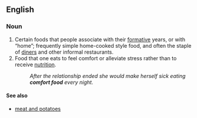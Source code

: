 ==English==
{{wikipedia}}
===Noun===
{{en-noun|sg=[[comfort]] [[food]]|s|-}}

# Certain foods that people associate with their [[formative]] years, or with “home”; frequently simple home-cooked style food, and often the staple of [[diner]]s and other informal restaurants.
# Food that one eats to feel comfort or alleviate stress rather than to receive [[nutrition]].
#: ''After the relationship ended she would make herself sick eating '''comfort food''' every night.''

====See also====
* [[meat and potatoes]]